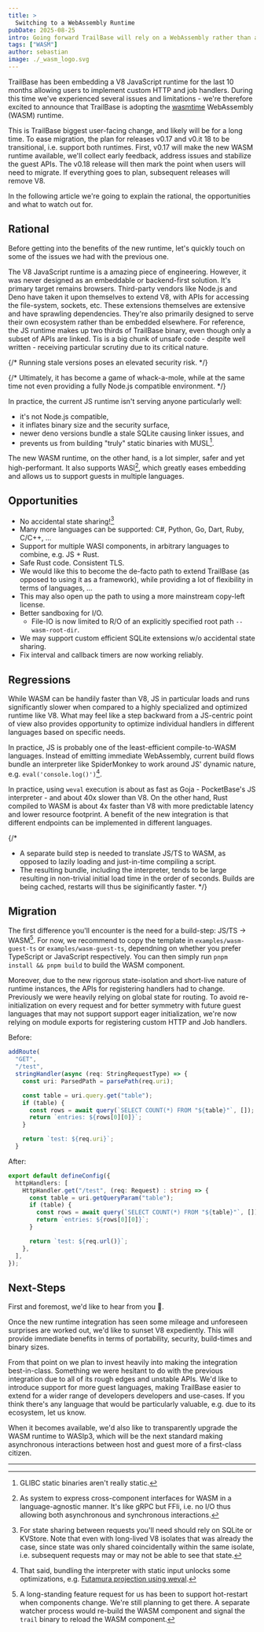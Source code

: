```yaml
---
title: >
  Switching to a WebAssembly Runtime
pubDate: 2025-08-25
intro: Going forward TrailBase will rely on a WebAssembly rather than a V8 JavaScript runtime.
tags: ["WASM"]
author: sebastian
image: ./_wasm_logo.svg
---
```


TrailBase has been embedding a V8 JavaScript runtime for the last 10 months
allowing users to implement custom HTTP and job handlers.
During this time we've experienced several issues and limitations - we're
therefore excited to announce that TrailBase is adopting the
[wasmtime](https://github.com/bytecodealliance/wasmtime) WebAssembly (WASM)
runtime.

This is TrailBase biggest user-facing change, and likely will be for a long time.
To ease migration, the plan for releases v0.17 and v0.it 18 to be transitional,
i.e. support both runtimes.
First, v0.17 will make the new WASM runtime available, we'll collect early
feedback, address issues and stabilize the guest APIs.
The v0.18 release will then mark the point when users will need to migrate. If
everything goes to plan, subsequent releases will remove V8.

In the following article we're going to explain the rational, the opportunities
and what to watch out for.

## Rational

Before getting into the benefits of the new runtime, let's quickly touch on some
of the issues we had with the previous one.

The V8 JavaScript runtime is a amazing piece of engineering.
However, it was never designed as an embeddable or backend-first solution.
It's primary target remains browsers.
Third-party vendors like Node.js and Deno have taken it upon themselves to
extend V8, with APIs for accessing the file-system, sockets, etc.
These extensions themselves are extensive and have sprawling dependencies.
They're also primarily designed to serve their own ecosystem rather than be
embedded elsewhere.
For reference, the JS runtime makes up two thirds of TrailBase binary, even
though only a subset of APIs are linked.
Tis is a big chunk of unsafe code - despite well written - receiving particular
scrutiny due to its critical nature.

{/* Running stale versions poses an elevated security risk. */}

{/*
Ultimately, it has become a game of whack-a-mole, while at the same time not
even providing a fully Node.js compatible environment.
*/}

In practice, the current JS runtime isn't serving anyone particularly well:

* it's not Node.js compatible,
* it inflates binary size and the security surface,
* newer deno versions bundle a stale SQLite causing linker issues, and
* prevents us from building "truly" static binaries with MUSL[^1].

The new WASM runtime, on the other hand, is a lot simpler, safer and yet
high-performant. It also supports WASI[^2], which greatly eases embedding and
allows us to support guests in multiple languages.

## Opportunities

* No accidental state sharing![^4]
* Many more languages can be supported: C#, Python, Go, Dart, Ruby, C/C++, ...
* Support for multiple WASI components, in arbitrary languages to combine, e.g. JS + Rust.
* Safe Rust code. Consistent TLS.
* We would like this to become the de-facto path to extend TrailBase (as opposed
  to using it as a framework), while providing a lot of flexibility in terms of
  languages, ...
* This may also open up the path to using a more mainstream copy-left license.
* Better sandboxing for I/O.
  * File-IO is now limited to R/O of an explicitly specified root path `--wasm-root-dir`.
* We may support custom efficient SQLite extensions w/o accidental state sharing.
* Fix interval and callback timers are now working reliably.

## Regressions

While WASM can be handily faster than V8, JS in particular loads and runs
significantly slower when compared to a highly specialized and optimized
runtime like V8.
What may feel like a step backward from a JS-centric point of view also provides
opportunity to optimize individual handlers in different languages based on
specific needs.

In practice, JS is probably one of the least-efficient compile-to-WASM
languages. Instead of emitting immediate WebAssembly, current build flows
bundle an interpreter like SpiderMonkey to work around JS' dynamic nature, e.g.
`eval('console.log()')`[^3].

In practice, using `weval` execution is about as fast as Goja - PocketBase's JS
interpreter - and about 40x slower than V8.
On the other hand, Rust compiled to WASM is about 4x faster than V8 with more
predictable latency and lower resource footprint.
A benefit of the new integration is that different endpoints can be implemented
in different languages.

{/*
* A separate build step is needed to translate JS/TS to WASM, as opposed to
  lazily loading and just-in-time compiling a script.
* The resulting bundle, including the interpreter, tends to be large resulting
  in non-trivial initial load time in the order of seconds. Builds are being
  cached, restarts will thus be siginificantly faster.
*/}

## Migration

The first difference you'll encounter is the need for a build-step: JS/TS -> WASM[^5].
For now, we recommend to copy the template in `examples/wasm-guest-ts` or
`examples/wasm-guest-ts`, dependning on whether you prefer TypeScript or
JavaScript respectively.
You can then simply run `pnpm install && pnpm build` to build the WASM component.

Moreover, due to the new rigorous state-isolation and short-live nature of runtime instances, the
APIs for registering handlers had to change.
Previously we were heavily relying on global state for routing.
To avoid re-initialization on every request and for better symmetry with future
guest languages that may not support support eager initialization, we're now
relying on module exports for registering custom HTTP and Job handlers.

Before:

```ts
addRoute(
  "GET",
  "/test",
  stringHandler(async (req: StringRequestType) => {
    const uri: ParsedPath = parsePath(req.uri);

    const table = uri.query.get("table");
    if (table) {
      const rows = await query(`SELECT COUNT(*) FROM "${table}"`, []);
      return `entries: ${rows[0][0]}`;
    }

    return `test: ${req.uri}`;
  }
```

After:

```ts
export default defineConfig({
  httpHandlers: [
    HttpHandler.get("/test", (req: Request) : string => {
      const table = uri.getQueryParam("table");
      if (table) {
        const rows = await query(`SELECT COUNT(*) FROM "${table}"`, []);
        return `entries: ${rows[0][0]}`;
      }

      return `test: ${req.url()}`;
    },
  ],
});
```

## Next-Steps

First and foremost, we'd like to hear from you 🙏.

Once the new runtime integration has seen some mileage and unforeseen surprises
are worked out, we'd like to sunset V8 expediently.
This will provide immediate benefits in terms of portability, security,
build-times and binary sizes.

From that point on we plan to invest heavily into making the integration
best-in-class. Something we were hesitant to do with the previous integration
due to all of its rough edges and unstable APIs. We'd like to introduce support
for more guest languages, making TrailBase easier to extend for a wider range
of developers developers and use-cases. If you think there's any language that
would be particularly valuable, e.g. due to its ecosystem, let us know.

When it becomes available, we'd also like to transparently upgrade the WASM
runtime to WASIp3, which will be the next standard making asynchronous
interactions between host and guest more of a first-class citizen.

---

[^1]:
    GLIBC static binaries aren't really static.

[^2]:
    As system to express cross-component interfaces for WASM in a
    language-agnostic manner. It's like gRPC but FFIi, i.e. no I/O
    thus allowing both asynchronous and synchronous interactions.

[^3]:
    That said, bundling the interpreter with static input unlocks some
    optimizations, e.g.
    [Futamura projection using weval](https://github.com/bytecodealliance/weval).

[^4]:
    For state sharing between requests you'll need should rely on SQLite or
    KVStore. Note that even with long-lived V8 isolates that was already the case,
    since state was only shared coincidentally within the same isolate, i.e.
    subsequent requests may or may not be able to see that state.

[^5]:
    A long-standing feature request for us has been to support hot-restart when
    components change. We're still planning to get there. A separate watcher
    process would re-build the WASM component and signal the `trail` binary to
    reload the WASM component.
